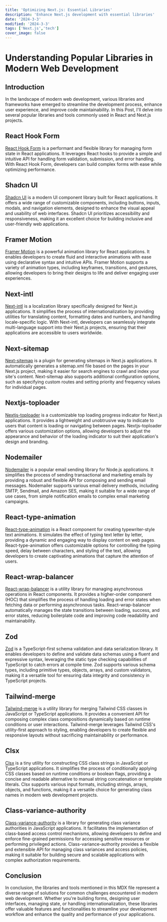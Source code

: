 ```yaml
---
title: 'Optimizing Next.js: Essential Libraries'
description: 'Enhance Next.js development with essential libraries'
date: '2024-3-3'
modified: '2024-3-3'
tags: ['Next.js','tech']
cover_image: false
---
```


# Understanding Popular Libraries in Modern Web Development

## Introduction

<CustomImage src="Images/smart.jpg" alt="Request Memoization" />
In the landscape of modern web development, various libraries and frameworks have emerged to streamline
 the development process, enhance user experience, and improve code maintainability. 
 In this Post, I'll delve into several popular libraries and tools commonly used 
 in React and Next.js projects.

## React Hook Form

[React Hook Form](https://react-hook-form.com/) is a performant and flexible library for managing 
form state in React applications. It leverages React hooks to provide a simple and intuitive API 
for handling form validation, submission, and error handling. With React Hook Form, developers
 can build complex forms with ease while optimizing performance.

## Shadcn UI

[Shadcn UI](https://shadcn.com/) is a modern UI component library built for React applications. 
It offers a wide range of customizable components, including buttons, inputs, modals, and navigation 
elements, designed to enhance the visual appeal and usability of web interfaces. Shadcn UI prioritizes 
accessibility and responsiveness, making it an excellent choice for building inclusive and 
user-friendly web applications.

## Framer Motion

[Framer Motion](https://www.framer.com/motion/) is a powerful animation library for React applications. 
It enables developers to create fluid and interactive animations with ease using declarative syntax 
and intuitive APIs. Framer Motion supports a variety of animation types, including keyframes,
 transitions, and gestures, allowing developers to bring their designs to life and deliver
  engaging user experiences.

## Next-intl

[Next-intl](https://github.com/vinissimus/next-intl) is a localization library specifically 
designed for Next.js applications. It simplifies the process of internationalization by providing
 utilities for translating content, formatting dates and numbers, and handling locale-specific 
 logic. With Next-intl, developers can seamlessly integrate multi-language support into their
  Next.js projects, ensuring that their applications are accessible to users worldwide.

## Next-sitemap

[Next-sitemap](https://github.com/iamvishnusankar/next-sitemap) is a plugin for generating sitemaps
 in Next.js applications. It automatically generates a sitemap.xml file based on the pages in your
  Next.js project, making it easier for search engines to crawl and index your site's content.
   Next-sitemap also supports additional configuration options, such as specifying custom
    routes and setting priority and frequency values for individual pages.

## Nextjs-toploader

[Nextjs-toploader](https://github.com/amirsanni/nextjs-toploader) is a customizable top loading progress 
indicator for Next.js applications. It provides a lightweight and unobtrusive way to indicate to users
 that content is loading or navigating between pages. Nextjs-toploader offers various customization 
 options, allowing developers to adjust the appearance and behavior of the loading indicator to
  suit their application's design and branding.

## Nodemailer

[Nodemailer](https://nodemailer.com/about/) is a popular email sending library for Node.js applications.
 It simplifies the process of sending transactional and marketing emails by providing a robust and 
 flexible API for composing and sending email messages. Nodemailer supports various email delivery 
 methods, including SMTP, Sendmail, and Amazon SES, making it suitable for a wide range of use cases,
  from simple notification emails to complex email marketing campaigns.

## React-type-animation

[React-type-animation](https://github.com/jstejada/react-type-animation) is a React component for 
creating typewriter-style text animations. It simulates the effect of typing text letter by letter,
 providing a dynamic and engaging way to display content on web pages. React-type-animation offers
  customizable options for controlling the typing speed, delay between characters, and styling 
of the text, allowing developers to create captivating animations that capture the attention of users.

## React-wrap-balancer

[React-wrap-balancer](https://github.com/TimurRK/react-wrap-balancer) is a utility library for managing
 asynchronous operations in React components. It provides a higher-order component (HOC) that
  simplifies the process of handling loading and error states when fetching data or performing 
  asynchronous tasks. React-wrap-balancer automatically manages the state transitions between
   loading, success, and error states, reducing boilerplate code and improving code readability
    and maintainability.

## Zod

[Zod](https://github.com/colinhacks/zod) is a TypeScript-first schema validation and data serialization
 library. It enables developers to define and validate data schemas using a fluent and expressive
  syntax, leveraging the static type checking capabilities of TypeScript to catch errors at 
  compile time. Zod supports various schema types, including primitive types, objects, arrays,
   and custom validators, making it a versatile tool for ensuring data integrity and consistency
    in TypeScript projects.

## Tailwind-merge

[Tailwind-merge](https://github.com/ben-rogerson/tailwind-merge) is a utility library for merging 
Tailwind CSS classes in JavaScript or TypeScript applications. It provides a convenient API for
 composing complex class compositions dynamically based on runtime conditions or user interactions.
  Tailwind-merge leverages Tailwind CSS's utility-first approach to styling, enabling developers
   to create flexible and responsive layouts without sacrificing maintainability or performance.

## Clsx

[Clsx](https://github.com/lukeed/clsx) is a tiny utility for constructing CSS class
 strings in JavaScript or TypeScript applications. It simplifies the process of conditionally
  applying CSS classes based on runtime conditions or boolean flags, providing a concise and readable
   alternative to manual string concatenation or template literals. Clsx supports various
 input formats, including strings, arrays, objects, and functions, making it a versatile
  choice for generating class names in modern web development projects.

## Class-variance-authority

[Class-variance-authority](https://github.com/justinseiter/class-variance-authority) is a library for
 generating class variance authorities in JavaScript applications. It facilitates the implementation
  of class-based access control mechanisms, allowing developers to define and enforce fine-grained 
  permissions for accessing sensitive resources or performing privileged actions.
   Class-variance-authority provides a flexible and extensible API for managing
    class variances and access policies, making it suitable for building secure and 
    scalable applications with complex authorization requirements.

## Conclusion

In conclusion, the libraries and tools mentioned in this MDX file represent a diverse range of 
solutions for common challenges encountered in modern web development. Whether you're building forms,
 designing user interfaces, managing state, or handling internationalization, 
 these libraries offer valuable features and functionalities to streamline your 
 development workflow and enhance the quality and performance of your applications.
